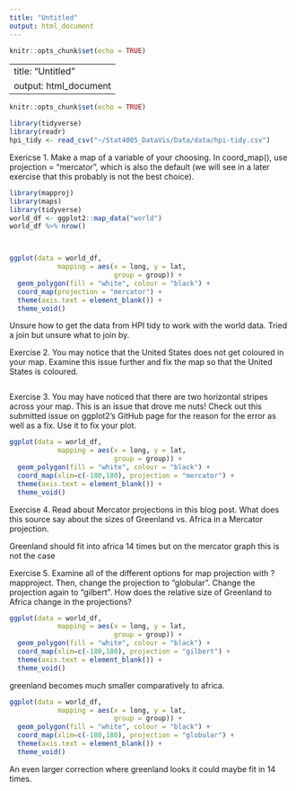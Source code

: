 ```yaml
---
title: "Untitled"
output: html_document
---
```


```r
knitr::opts_chunk$set(echo = TRUE)
```

---
title: "Untitled"
output: html_document
---

```r
knitr::opts_chunk$set(echo = TRUE)
```

```r
library(tidyverse)
library(readr)
hpi_tidy <- read_csv("~/Stat4005_DataVis/Data/data/hpi-tidy.csv")
```

Exericse 1. Make a map of a variable of your choosing. In coord_map(), use projection = "mercator", which is also the default (we will see in a later exercise that this probably is not the best choice).

```r
library(mapproj)
library(maps)
library(tidyverse)
world_df <- ggplot2::map_data("world")
world_df %>% nrow()



ggplot(data = world_df,
            mapping = aes(x = long, y = lat,
                          group = group)) +
  geom_polygon(fill = "white", colour = "black") +
  coord_map(projection = "mercator") +
  theme(axis.text = element_blank()) +
  theme_void()

```
Unsure how to get the data from HPI tidy to work with the world data. Tried a join but unsure what to join by.

Exercise 2. You may notice that the United States does not get coloured in your map. Examine this issue further and fix the map so that the United States is coloured.



```r

```


Exercise 3. You may have noticed that there are two horizontal stripes across your map. This is an issue that drove me nuts! Check out this submitted issue on ggplot2’s GitHub page for the reason for the error as well as a fix. Use it to fix your plot.

```r
ggplot(data = world_df,
            mapping = aes(x = long, y = lat,
                          group = group)) +
  geom_polygon(fill = "white", colour = "black") +
  coord_map(xlim=c(-180,180), projection = "mercator") +
  theme(axis.text = element_blank()) +
  theme_void()
```


Exercise 4. Read about Mercator projections in this blog post. What does this source say about the sizes of Greenland vs. Africa in a Mercator projection.

Greenland should fit into africa 14 times but on the mercator graph this is not the case



Exercise 5. Examine all of the different options for map projection with ?mapproject. Then, change the projection to "globular". Change the projection again to "gilbert". How does the relative size of Greenland to Africa change in the projections?

```r
ggplot(data = world_df,
            mapping = aes(x = long, y = lat,
                          group = group)) +
  geom_polygon(fill = "white", colour = "black") +
  coord_map(xlim=c(-180,180), projection = "gilbert") +
  theme(axis.text = element_blank()) +
  theme_void()
```
greenland becomes much smaller comparatively to africa. 

```r
ggplot(data = world_df,
            mapping = aes(x = long, y = lat,
                          group = group)) +
  geom_polygon(fill = "white", colour = "black") +
  coord_map(xlim=c(-180,180), projection = "globular") +
  theme(axis.text = element_blank()) +
  theme_void()
```
An even larger correction where greenland looks it could maybe fit in 14 times.



